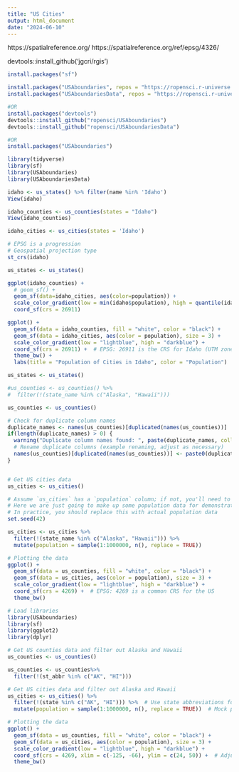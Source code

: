 ```yaml
---
title: "US Cities"
output: html_document
date: "2024-06-10"
---
```


https://spatialreference.org/ 
https://spatialreference.org/ref/epsg/4326/

devtools::install_github('jgcri/rgis')

```r
install.packages("sf")

install.packages("USAboundaries", repos = "https://ropensci.r-universe.dev", type = "source")
install.packages("USAboundariesData", repos = "https://ropensci.r-universe.dev", type = "source")

#OR
install.packages("devtools")
devtools::install_github("ropensci/USAboundaries")
devtools::install_github("ropensci/USAboundariesData")

#OR
install.packages("USAboundaries")
```

```r
library(tidyverse)
library(sf)
library(USAboundaries)
library(USAboundariesData)
```

```r
idaho <- us_states() %>% filter(name %in% 'Idaho')
View(idaho)

idaho_counties <- us_counties(states = "Idaho")
View(idaho_counties)

idaho_cities <- us_cities(states = 'Idaho')

# EPSG is a progression
# Geospatial projection type
st_crs(idaho)

us_states <- us_states()
```


```r
ggplot(idaho_counties) +
  # geom_sf() +
  geom_sf(data=idaho_cities, aes(color=population)) + 
  scale_color_gradient(low = min(idaho$population), high = quantile(idaho$population, .75) +
  coord_sf(crs = 26911)
```

```r
ggplot() +
  geom_sf(data = idaho_counties, fill = "white", color = "black") +
  geom_sf(data = idaho_cities, aes(color = population), size = 3) +
  scale_color_gradient(low = "lightblue", high = "darkblue") +
  coord_sf(crs = 26911) +  # EPSG: 26911 is the CRS for Idaho (UTM zone 11N)
  theme_bw() +
  labs(title = "Population of Cities in Idaho", color = "Population")
```

```r

us_states <- us_states()

#us_counties <- us_counties() %>%
#  filter(!(state_name %in% c("Alaska", "Hawaii")))

us_counties <- us_counties()

# Check for duplicate column names
duplicate_names <- names(us_counties)[duplicated(names(us_counties))]
if(length(duplicate_names) > 0) {
  warning("Duplicate column names found: ", paste(duplicate_names, collapse = ", "))
  # Rename duplicate columns (example renaming, adjust as necessary)
  names(us_counties)[duplicated(names(us_counties))] <- paste0(duplicate_names, "_1")
}


# Get US cities data
us_cities <- us_cities()

# Assume `us_cities` has a `population` column; if not, you'll need to add or merge it
# Here we are just going to make up some population data for demonstration purposes
# In practice, you should replace this with actual population data
set.seed(42)

us_cities <- us_cities %>%
  filter(!(state_name %in% c("Alaska", "Hawaii"))) %>%
  mutate(population = sample(1:1000000, n(), replace = TRUE))

# Plotting the data
ggplot() +
  geom_sf(data = us_counties, fill = "white", color = "black") +
  geom_sf(data = us_cities, aes(color = population), size = 3) +
  scale_color_gradient(low = "lightblue", high = "darkblue") +
  coord_sf(crs = 4269) +  # EPSG: 4269 is a common CRS for the US
  theme_bw()
```

```r
# Load libraries
library(USAboundaries)
library(sf)
library(ggplot2)
library(dplyr)

# Get US counties data and filter out Alaska and Hawaii
us_counties <- us_counties()

us_counties <- us_counties%>%
  filter(!(st_abbr %in% c("AK", "HI")))

# Get US cities data and filter out Alaska and Hawaii
us_cities <- us_cities() %>%
  filter(!(state %in% c("AK", "HI"))) %>%  # Use state abbreviations for filtering
  mutate(population = sample(1:1000000, n(), replace = TRUE))  # Mock population data

# Plotting the data
ggplot() +
  geom_sf(data = us_counties, fill = "white", color = "black") +
  geom_sf(data = us_cities, aes(color = population), size = 3) +
  scale_color_gradient(low = "lightblue", high = "darkblue") +
  coord_sf(crs = 4269, xlim = c(-125, -66), ylim = c(24, 50)) +  # Adjust the CRS and limits to focus on the contiguous US
  theme_bw()

```

